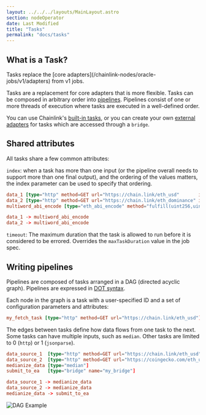 ```yaml
---
layout: ../../../layouts/MainLayout.astro
section: nodeOperator
date: Last Modified
title: "Tasks"
permalink: "docs/tasks"
---
```



## What is a Task?

<Aside type="note" title="Tasks">
  Tasks replace the [core adapters](/chainlink-nodes/oracle-jobs/v1/adapters) from v1 jobs.
</Aside>

Tasks are a replacement for core adapters that is more flexible. Tasks can be composed in arbitrary order into [pipelines](#writing-pipelines). Pipelines consist of one or more threads of execution where tasks are executed in a well-defined order.

You can use Chainlink's [built-in tasks](/chainlink-nodes/oracle-jobs/all-tasks), or you can create your own [external adapters](/chainlink-nodes/external-adapters/external-adapters) for tasks which are accessed through a `bridge`.

## Shared attributes

All tasks share a few common attributes:

`index`: when a task has more than one input (or the pipeline overall needs to support more than one final output), and the ordering of the values matters, the index parameter can be used to specify that ordering.

```toml
data_1 [type="http" method=GET url="https://chain.link/eth_usd"       index=0]
data_2 [type="http" method=GET url="https://chain.link/eth_dominance" index=1]
multiword_abi_encode [type="eth_abi_encode" method="fulfill(uint256,uint256)"]

data_1 -> multiword_abi_encode
data_2 -> multiword_abi_encode
```

`timeout`: The maximum duration that the task is allowed to run before it is considered to be errored. Overrides the `maxTaskDuration` value in the job spec.

## Writing pipelines

Pipelines are composed of tasks arranged in a DAG (directed acyclic graph). Pipelines are expressed in [DOT syntax](https://en.wikipedia.org/wiki/DOT_%28graph_description_language%29#Directed_graphs).

Each node in the graph is a task with a user-specified ID and a set of configuration parameters and attributes:

```toml
my_fetch_task [type="http" method=GET url="https://chain.link/eth_usd"]
```

The edges between tasks define how data flows from one task to the next. Some tasks can have multiple inputs, such as `median`. Other tasks are limited to 0 (`http`) or 1 (`jsonparse`).

```toml
data_source_1  [type="http" method=GET url="https://chain.link/eth_usd"]
data_source_2  [type="http" method=GET url="https://coingecko.com/eth_usd"]
medianize_data [type="median"]
submit_to_ea   [type="bridge" name="my_bridge"]

data_source_1 -> medianize_data
data_source_2 -> medianize_data
medianize_data -> submit_to_ea
```

![DAG Example](/images/dag_example.png)
